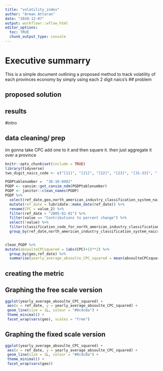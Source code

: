 ```yaml
---
title: "volatility_index"
author: "Arman Attaran"
date: "2020-12-07"
output: workflowr::wflow_html
editor_options:
  toc: TRUE
  chunk_output_type: console
---
```


# Executive summarry 
This is a simple document outlining a proposed method to track volatility of each provinces economy by simply using each 2 digit naics's 
## problem 

## proposed solution

## results 


#intro 

## data cleaning/ prep
im gonna take CPC add one to it and then square it. then just aggregate it over a province 
```r
knitr::opts_chunk$set(include = TRUE)
library(tidyverse)
two_digit_naics_code <- c("[11]", "[21]", "[22]", "[23]", "[31-33]", "[41]", "[44-45]", "[48-49]", "[51]", "[52]", "[53]", "[54]", "[55]", "[56]", "[61]", "[62]", "[71]", "[72]", "[81]", "[91]")
```


```r
PGDPtablenumber =  "36-10-0402"
PGDP <- cansim::get_cansim_ndm(PGDPtablenumber)
PGDP <- janitor::clean_names(PGDP)
PGDP %>%
  select(ref_date,geo,north_american_industry_classification_system_naics,value,hierarchy_for_north_american_industry_classification_system_naics,coordinate,classification_code_for_north_american_industry_classification_system_naics,value_2) %>%  
  mutate(ref_date = lubridate::make_date(ref_date)) %>%
  rename(CPC = value_2) %>%
  filter(ref_date > "2005-01-01") %>%
  filter(value == "Contributions to percent change") %>%
  select(!value) %>%
  filter(classification_code_for_north_american_industry_classification_system_naics %in% c(two_digit_naics_code) ) %>%
  group_by(ref_date,north_american_industry_classification_system_naics,geo) -> clean_PGDP
  

clean_PGDP %>%
mutate(absoulteCPCsquared = (abs(CPC)+1)**2) %>%
  group_by(geo,ref_date) %>%
  summarise(yearly_average_absoulte_CPC_squared = mean(absoulteCPCsquared), sd = n()) -> yearly_average_absoulte_CPC_squared
```
## creating the metric 

## Graphing the free scale version 

```r
ggplot(yearly_average_absoulte_CPC_squared) +
 aes(x = ref_date, y = yearly_average_absoulte_CPC_squared) +
 geom_line(size = 1L, colour = "#0c4c8a") +
 theme_minimal() +
 facet_wrap(vars(geo), scales = "free")

```

## Graphing the fixed scale version

```r
ggplot(yearly_average_absoulte_CPC_squared) +
 aes(x = ref_date, y = yearly_average_absoulte_CPC_squared) +
 geom_line(size = 1L, colour = "#0c4c8a") +
 theme_minimal() +
 facet_wrap(vars(geo))

```

